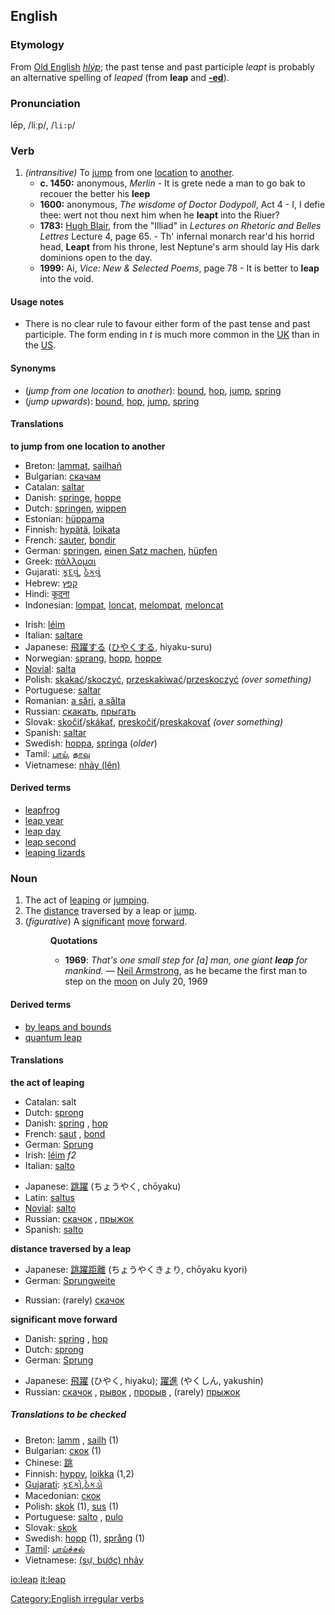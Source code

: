 ==English==
===Etymology===
From [[Old English]] ''[[hlýp]]''; the past tense and past participle ''leapt'' is probably an alternative spelling of ''leaped'' (from '''leap''' and '''[[-ed]]''').

===Pronunciation===
lēp, /liːp/, /<tt>li:p</tt>/

===Verb===
[[Category:English irregular verbs]]
{{conj|leap|leaps|leaped|leaped|leaping}}
{{conj2|&nbsp;|&nbsp;leapt|leapt|&nbsp;}}

#''(intransitive)'' To [[jump]] from one [[location]] to [[another]].
#* '''c. 1450:''' anonymous, ''Merlin'' - It is grete nede a man to go bak to recouer the better his '''leep''' 
#* '''1600:''' anonymous, ''The wisdome of Doctor Dodypoll'', Act 4 - I, I defie thee: wert not thou next him when he '''leapt''' into the Riuer? 
#* '''1783:''' [[w:Hugh Blair|Hugh Blair]], from the "Illiad" in ''Lectures on Rhetoric and Belles Lettres'' Lecture 4, page 65. - Th' infernal monarch rear'd his horrid head, '''Leapt''' from his throne, lest Neptune's arm should lay His dark dominions open to the day.
#* '''1999:''' Ai, ''Vice: New & Selected Poems'', page 78 - It is better to '''leap''' into the void.

====Usage notes====
*There is no clear rule to favour either form of the past tense and past participle.  The form ending in ''t'' is much more common in the [[UK]] than in the [[US]].

====Synonyms====
*(''jump from one location to another''): [[bound]], [[hop]], [[jump]], [[spring]]
*(''jump upwards''): [[bound]], [[hop]], [[jump]], [[spring]]

====Translations====
'''to jump from one location to another'''
{{top}}
*Breton: [[lammat]], [[sailhañ]]
*Bulgarian: [[скачам]]
*Catalan: [[saltar]]
*Danish: [[springe]], [[hoppe]]
*Dutch: [[springen]], [[wippen]]
*Estonian: [[hüppama]]
*Finnish: [[hypätä]], [[loikata]]
*French: [[sauter]], [[bondir]]
*German: [[springen]], [[einen Satz machen]], [[hüpfen]]
*Greek: [[πάλλομαι]]
*Gujarati: [[કૂદવું]], [[ઠેકવું]]
*Hebrew: [[קפץ]]
*Hindi: [[कूदना]]
*Indonesian: [[lompat]], [[loncat]], [[lompat|melompat]], [[loncat|meloncat]]
{{mid}}
*Irish: [[léim]]
*Italian: [[saltare]]
*Japanese: [[飛躍]]する ([[ひやく]]する, hiyaku-suru)
*Norwegian: [[sprang]], [[hopp]], [[hoppe]]
*[[Novial]]: [[salta]]
*Polish: [[skakać]]/[[skoczyć]], [[przeskakiwać]]/[[przeskoczyć]] ''(over something)''
*Portuguese: [[saltar]]
*Romanian: [[a sări]], [[a sălta]]
*Russian: [[скакать]], [[прыгать]]
*Slovak: [[skočiť]]/[[skákať]], [[preskočiť]]/[[preskakovať]] ''(over something)''
*Spanish: [[saltar]]
*Swedish: [[hoppa]], [[springa]] (''older'')
*Tamil: [[பாய்]], [[தாவு]]
*Vietnamese: [[nhảy|nhảy (lên)]]
{{bottom}}

====Derived terms====
*[[leapfrog]]
*[[leap year]]
*[[leap day]]
*[[leap second]]
*[[leaping lizards]]

===Noun===
{{sb|leap|leaps}}

#The act of [[leaping]] or [[jumping]].
#The [[distance]] traversed by a leap or [[jump]].
#(''figurative'') A [[significant]] [[move]] [[forward]].
#:'''Quotations'''
#:*'''1969''': ''That's one small step for [a] man, one giant '''leap''' for mankind.'' &mdash; [[w:Neil Armstrong|Neil Armstrong]], as he became the first man to step on the [[moon]] on July 20, 1969

====Derived terms====
*[[by leaps and bounds]]
*[[quantum leap]]

====Translations====
'''the act of leaping'''
{{top}}
*Catalan: salt
*Dutch: [[sprong]] {{m}}
*Danish: [[spring]] {{n}}, [[hop]] {{n}}
*French: [[saut]] {{m}}, [[bond#French|bond]] {{m}}
*German: [[Sprung]] {{m}}
*Irish: [[léim]] ''f2''
*Italian: [[salto#Spanish|salto]] {{m}}
{{mid}}
*Japanese: [[跳躍]] (ちょうやく, chōyaku)
*Latin: [[saltus]] {{m}}
*[[Novial]]: [[salto]]
*Russian: [[скачок]] {{m}}, [[прыжок]] {{m}}
*Spanish: [[salto#Spanish|salto]] {{m}}
{{bottom}}

'''distance traversed by a leap'''
{{top}}
*Japanese: [[跳躍距離]] (ちょうやくきょり, chōyaku kyori)
*German: [[Sprungweite]] {{f}}
{{mid}}
*Russian: (rarely) [[скачок]] {{m}}
{{bottom}}

'''significant move forward'''
{{top}}
*Danish: [[spring]] {{n}}, [[hop]] {{n}}
*Dutch: [[sprong]] {{m}}
*German: [[Sprung]] {{m}}
{{mid}}
*Japanese: [[飛躍]] (ひやく, hiyaku); [[躍進]] (やくしん, yakushin)
*Russian: [[скачок]] {{m}}, [[рывок]] {{m}}, [[прорыв]] {{m}}, (rarely) [[прыжок]] {{m}}
{{bottom}}

=====Translations to be checked=====
<!--Remove this section once all of the translations below have been moved into the tables above.-->
{{checktrans}}

*Breton: [[lamm]] {{m}}, [[sailh]] {{m}} (1)
*Bulgarian: [[скок]] {{m}} (1)
*Chinese: [[跳]]
*Finnish: [[hyppy]], [[loikka]] (1,2)
*[[Gujarati]]: [[કૂદકો]],[[ઠેકડો]]
*Macedonian: [[скок]]
*Polish: [[skok]] {{m}} (1), [[sus#Polish|sus]] {{m}} (1)
*Portuguese: [[salto]] {{m}}, [[pulo]] {{m}}
*Slovak: [[skok]]
*Swedish: [[hopp]] {{n}} (1), [[språng]] {{n}} (1)
*[[Tamil]]: [[பாய்ச்சல்]]
*Vietnamese: [[nhảy|(sự, bước) nhảy]]

[[io:leap]]
[[it:leap]]